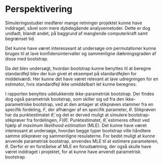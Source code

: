 # Perspektivering

Simuleringsstudier medfører mange retninger projektet kunne have inddraget, såvel som mere dybdegående analysemetoder. Dette er dog undladt, blandt andet, på baggrund af manglende computerkraft samt begrænset tid. 

Det kunne have været interesseant at undersøge om permutationer kunne bruges til at lave konfidensintervaller og sammenligne dækningsgraden af disse med bootstrap. 

Da det blev undersøgt, hvordan bootstrap kunne benyttes til at beregne standardfejl blev der kun givet et eksempel på standardfejlen for middelværdi. Her kunne det have været relevant at lave udregningen for en estimator, hvis standardfejl ikke umiddelbart let kunne beregnes.

I rapporten benyttes udelukkende ikke-parametrisk bootstrap. Der findes dog også parametrisk bootstrap, som skiller sig ud fra den ikke-parametriske bootstrap, ved at den antager at stikprøven stammer fra en specifik fordeling, $F$, der afhænger af en specifik parameter, $\theta$. Stikprøven har da punktestimatet $\hat{\theta}$, og det er derved muligt at simulere bootstrap-stikprøver fra fordelingen, $F(\hat{\theta})$. Punktestimatet, $\hat{\theta}$, estimeres oftest ved hjælp af _maximum likelihood estimation_ (MLE). Det kunne have været interessant at undersøge, hvordan begge typer bootstrap ville håndtere samme stikprøver og sammenligne resulaterne. 
For bedst muligt at kunne anvende parametrisk bootstrap, anvendes MLE til at estimere parameteren, $\theta$. Derfor er en forståelse af MLE en forudsætning, der også skulle have været inddraget i projektet, for at kunne have anvendt parametrisk bootstrap.
